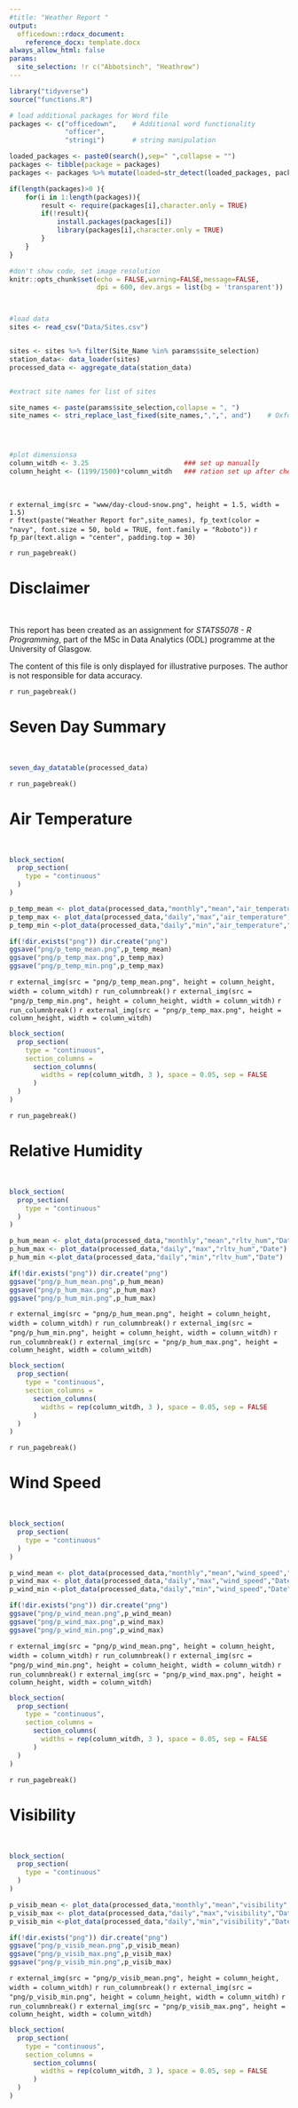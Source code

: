 ```yaml
---
#title: "Weather Report "
output:
  officedown::rdocx_document:
    reference_docx: template.docx
always_allow_html: false
params:
  site_selection: !r c("Abbotsinch", "Heathrow")
---
```


```r
library("tidyverse")
source("functions.R")

# load additional packages for Word file
packages <- c("officedown",    # Additional word functionality
              "officer",
              "stringi")       # string manipulation

loaded_packages <- paste0(search(),sep=" ",collapse = "")
packages <- tibble(package = packages)
packages <- packages %>% mutate(loaded=str_detect(loaded_packages, package, negate = FALSE)) %>% pull(package)

if(length(packages)>0 ){
    for(i in 1:length(packages)){
        result <- require(packages[i],character.only = TRUE)
        if(!result){
            install.packages(packages[i])
            library(packages[i],character.only = TRUE)
        }
    }
}

#don't show code, set image resolution
knitr::opts_chunk$set(echo = FALSE,warning=FALSE,message=FALSE,
                      dpi = 600, dev.args = list(bg = 'transparent'))



#load data 
sites <- read_csv("Data/Sites.csv")


sites <- sites %>% filter(Site_Name %in% params$site_selection)
station_data<- data_loader(sites)
processed_data <- aggregate_data(station_data)


#extract site names for list of sites

site_names <- paste(params$site_selection,collapse = ", ")
site_names <- stri_replace_last_fixed(site_names,",",", and")    # Oxford comma!!!




#plot dimensionsa
column_witdh <- 3.25                        ### set up manually
column_height <- (1199/1500)*column_witdh   ### ration set up after checking png output (not exepcted to change, so set manually)

```
\

`r external_img(src = "www/day-cloud-snow.png", height = 1.5, width = 1.5)` \
`r ftext(paste("Weather Report for",site_names), fp_text(color = "navy", font.size = 50, bold = TRUE, font.family = "Roboto"))` `r fp_par(text.align = "center", padding.top = 30)`

`r run_pagebreak()`

# Disclaimer
\

This report has been created as an assignment for *STATS5078 - R Programming*, part of the MSc in Data Analytics (ODL) programme at the University of Glasgow.
\

The content of this file is only displayed for illustrative purposes. The author is not responsible for data accuracy.

`r run_pagebreak()`


# Seven Day Summary
\

```r

seven_day_datatable(processed_data)
```
`r run_pagebreak()`

# Air Temperature

\

```r
block_section(
  prop_section(
    type = "continuous"
  )
)

p_temp_mean <- plot_data(processed_data,"monthly","mean","air_temperature","Date") 
p_temp_max <- plot_data(processed_data,"daily","max","air_temperature","Date") 
p_temp_min <-plot_data(processed_data,"daily","min","air_temperature","Date") 

if(!dir.exists("png")) dir.create("png")
ggsave("png/p_temp_mean.png",p_temp_mean)
ggsave("png/p_temp_max.png",p_temp_max)
ggsave("png/p_temp_min.png",p_temp_max)

```


`r external_img(src = "png/p_temp_mean.png", height = column_height, width = column_witdh)`
`r run_columnbreak()`
`r external_img(src = "png/p_temp_min.png", height = column_height, width = column_witdh)`
`r run_columnbreak()`
`r external_img(src = "png/p_temp_max.png", height = column_height, width = column_witdh)`


```r
block_section(
  prop_section(
    type = "continuous",
    section_columns =
      section_columns(
        widths = rep(column_witdh, 3 ), space = 0.05, sep = FALSE
      )
  )
)
```

`r run_pagebreak()`

# Relative Humidity
\

```r
block_section(
  prop_section(
    type = "continuous"
  )
)

p_hum_mean <- plot_data(processed_data,"monthly","mean","rltv_hum","Date") 
p_hum_max <- plot_data(processed_data,"daily","max","rltv_hum","Date") 
p_hum_min <-plot_data(processed_data,"daily","min","rltv_hum","Date") 

if(!dir.exists("png")) dir.create("png")
ggsave("png/p_hum_mean.png",p_hum_mean)
ggsave("png/p_hum_max.png",p_hum_max)
ggsave("png/p_hum_min.png",p_hum_max)

```


`r external_img(src = "png/p_hum_mean.png", height = column_height, width = column_witdh)`
`r run_columnbreak()`
`r external_img(src = "png/p_hum_min.png", height = column_height, width = column_witdh)`
`r run_columnbreak()`
`r external_img(src = "png/p_hum_max.png", height = column_height, width = column_witdh)`


```r
block_section(
  prop_section(
    type = "continuous",
    section_columns =
      section_columns(
        widths = rep(column_witdh, 3 ), space = 0.05, sep = FALSE
      )
  )
)
```

`r run_pagebreak()`

# Wind Speed

\

```r
block_section(
  prop_section(
    type = "continuous"
  )
)

p_wind_mean <- plot_data(processed_data,"monthly","mean","wind_speed","Date") 
p_wind_max <- plot_data(processed_data,"daily","max","wind_speed","Date") 
p_wind_min <-plot_data(processed_data,"daily","min","wind_speed","Date") 

if(!dir.exists("png")) dir.create("png")
ggsave("png/p_wind_mean.png",p_wind_mean)
ggsave("png/p_wind_max.png",p_wind_max)
ggsave("png/p_wind_min.png",p_wind_max)

```


`r external_img(src = "png/p_wind_mean.png", height = column_height, width = column_witdh)`
`r run_columnbreak()`
`r external_img(src = "png/p_wind_min.png", height = column_height, width = column_witdh)`
`r run_columnbreak()`
`r external_img(src = "png/p_wind_max.png", height = column_height, width = column_witdh)`


```r
block_section(
  prop_section(
    type = "continuous",
    section_columns =
      section_columns(
        widths = rep(column_witdh, 3 ), space = 0.05, sep = FALSE
      )
  )
)
```

`r run_pagebreak()`

# Visibility
\

```r
block_section(
  prop_section(
    type = "continuous"
  )
)

p_visib_mean <- plot_data(processed_data,"monthly","mean","visibility","Date") 
p_visib_max <- plot_data(processed_data,"daily","max","visibility","Date") 
p_visib_min <-plot_data(processed_data,"daily","min","visibility","Date") 

if(!dir.exists("png")) dir.create("png")
ggsave("png/p_visib_mean.png",p_visib_mean)
ggsave("png/p_visib_max.png",p_visib_max)
ggsave("png/p_visib_min.png",p_visib_max)

```


`r external_img(src = "png/p_visib_mean.png", height = column_height, width = column_witdh)`
`r run_columnbreak()`
`r external_img(src = "png/p_visib_min.png", height = column_height, width = column_witdh)`
`r run_columnbreak()`
`r external_img(src = "png/p_visib_max.png", height = column_height, width = column_witdh)`


```r
block_section(
  prop_section(
    type = "continuous",
    section_columns =
      section_columns(
        widths = rep(column_witdh, 3 ), space = 0.05, sep = FALSE
      )
  )
)
```
